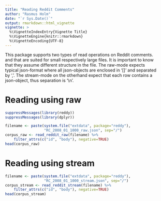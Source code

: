 ```yaml
---
title: "Reading Reddit Comments"
author: "Rasmus Holm"
date: "`r Sys.Date()`"
output: rmarkdown::html_vignette
vignette: >
  %\VignetteIndexEntry{Vignette Title}
  %\VignetteEngine{knitr::rmarkdown}
  %\VignetteEncoding{UTF-8}
---
```


This package supports two types of read operations on Reddit comments. \code{read_reddit_raw} and \code{read_reddit_stream} that are suited for small respectively large files. It is important to know that they assume different structure in the file. The raw-mode expects typical json-format where all json-objects are enclosed in '[]' and separated by ','. The stream-mode on the otherhand expect that each row contains a json-object, thus separation is '\\n'.

# Reading using raw

```r
suppressMessages(library(reddy))
suppressMessages(library(dplyr))

filename <- paste(system.file("extdata", package="reddy"),
                  "RC_2008_01_1000_raw.json", sep="/")
corpus_raw <- read_reddit_raw(filename) %>%
    filter_attrs(c("id", "body"), negative=TRUE)
head(corpus_raw)
```

# Reading using stream

```r
filename <- paste(system.file("extdata", package="reddy"),
                  "RC_2008_01_1000_stream.json", sep="/")
corpus_stream <- read_reddit_stream(filename) %>%
    filter_attrs(c("id", "body"), negative=TRUE)
head(corpus_stream)
```
